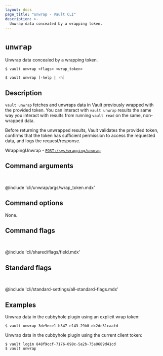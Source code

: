 ```yaml
---
layout: docs
page_title: "unwrap - Vault CLI"
description: >-
  Unwrap data concealed by a wrapping token.
---
```


# `unwrap`

Unwrap data concealed by a wrapping token.

<CodeBlockConfig hideClipboard>

```shell-session
$ vault unwrap <flags> <wrap_token>

$ vault unwrap [-help | -h]
```

</CodeBlockConfig>

## Description

`vault unwrap` fetches and unwraps data in Vault previously wrapped with the
provided token. You can interact with `vault unwrap` results the same way you
interact with results from running `vault read` on the same, non-wrapped data.

Before returning the unwrapped results, Vault validates the provided token,
confirms that the token has sufficient permission to access the requested data,
and logs the request/response.

<Tip title="Related API endpoints">

  WrappingUnwrap - [`POST:/sys/wrapping/unwrap`](/vault/api-docs/system/wrapping-unwrap)

</Tip>

## Command arguments

<br />

@include 'cli/unwrap/args/wrap_token.mdx'

## Command options

None.

## Command flags

<br />

@include 'cli/shared/flags/field.mdx'

## Standard flags

<br />

@include 'cli/standard-settings/all-standard-flags.mdx'

## Examples

Unwrap data in the cubbyhole plugin using an explicit wrap token:

```shell-session
$ vault unwrap 3de9ece1-b347-e143-29b0-dc2dc31caafd
```

Unwrap data in the cubbyhole plugin using the current client token:

```shell-session
$ vault login 848f9ccf-7176-098c-5e2b-75a0689d41cd
$ vault unwrap
```